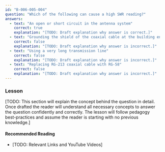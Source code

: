 ```yaml
---
id: "B-006-005-004"
question: "Which of the following can cause a high SWR reading?"
answers:
  - text: "An open or short circuit in the antenna system"
    correct: true
    explanation: "[TODO: Draft explanation why answer is correct.]"
  - text: "Grounding the shield of the coaxial cable at the building entrance"
    correct: false
    explanation: "[TODO: Draft explanation why answer is incorrect.]"
  - text: "Using a very long transmission line"
    correct: false
    explanation: "[TODO: Draft explanation why answer is incorrect.]"
  - text: "Replacing RG-213 coaxial cable with RG-58"
    correct: false
    explanation: "[TODO: Draft explanation why answer is incorrect.]"
---
```


### Lesson

[TODO: This section will explain the concept behind the question in detail. Once drafted the reader will understand all necessary concepts to answer the question confidently and correctly. The lesson will follow pedagogy best-practices and assume the reader is starting with no previous knowledge.]

#### Recommended Reading

- [TODO: Relevant Links and YouTube Videos]
